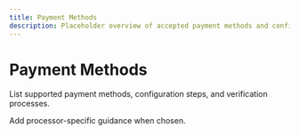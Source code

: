 ```yaml
---
title: Payment Methods
description: Placeholder overview of accepted payment methods and configuration.
---
```


# Payment Methods

List supported payment methods, configuration steps, and verification processes.

Add processor-specific guidance when chosen.
